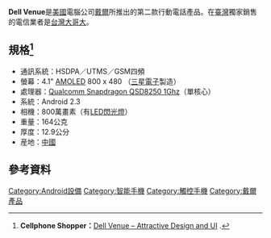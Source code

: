 {{Infobox Mobile
| name          = Dell Venue
| image         =[[File:DellVenuePro.jpg|thumb]]
| manufacturer  = [[戴尔|戴尔]]
| carrier       = [[AT&T|AT&T]]<br />[[T-Mobile_USA|T-Mobile USA]]<br />[[韩国通信|韩国通信]]
| networks      = [[GSM|GSM]] 850/900/1800/1900 <br /> [[WCDMA|WCDMA]] 850/1900/2100 or 900/AWS/2100
| price         = $499.99 USD
| type          = [[智能手机|智能手机]]
| form          = [[手机规格|平板]]
| size          = {{convert|121|mm|in|abbr=on}} H <br /> {{convert|64|mm|in|abbr=on}} W <br /> {{convert|12.9|mm|in|abbr=on}} D
| weight        = {{convert|5.8|oz|g|abbr=on}}
| os            = [[Android|Android]] 2.2 Froyo (default) <br /> Android 2.3 Gingerbread（更新后）
| cpu           = 1 GHz Qualcomm Snapdragon QSD8250
| memory        = 512 MB
| storage       = 1 GB
| memory_card   = [[Secure_Digital|microSD]]卡，自带16GB，可扩充至32GB
| battery       = [[锂离子电池|锂离子电池]]（1400[[mAh|mAh]]）
| input         = Capacitive [[触摸屏|触摸屏]]
| display       = 4.1” AM-OLED 800x480 像素, 24位, 1600 萬顏色
| rear_camera   = 800万像素（720p录像）
| connectivity  = [[Wi-Fi|Wi-Fi]] <br /> [[Bluetooth_2.1|Bluetooth 2.1]] <br /> [[Micro-USB|Micro-USB]] <br /> [[3.5mm耳机插孔|3.5mm耳机插孔]]
| other         = [[Flash_Player|Flash Player]]
| references    = <!-- List infobox references here -->
}}

'''Dell Venue'''是[[美國|美國]]電腦公司[[戴爾|戴爾]]所推出的第二款行動電話產品。在[[臺灣|臺灣]]獨家銷售的電信業者是[[台灣大哥大|台灣大哥大]]。

==規格<ref>'''Cellphone Shopper：'''[http://www.cellphoneshopper.net/dell-venue-attractive-design-and-ui.html Dell Venue – Attractive Design and UI] {{Wayback|url=http://www.cellphoneshopper.net/dell-venue-attractive-design-and-ui.html |date=20110319095535 }}.</ref>==
*通訊系統：HSDPA／UTMS／GSM四頻
*螢幕：4.1" [[AMOLED|AMOLED]] 800 x 480 （[[三星電子|三星電子]]製造）
*處理器：[[高通|Qualcomm Snapdragon QSD8250 1Ghz]]（單核心）
*系統：Android 2.3
*相機：800萬畫素（有[[LED|LED]][[閃光燈|閃光燈]]）
*重量：164公克
*厚度：12.9公分
*産地：[[中國|中國]]

== 參考資料 ==
{{reflist}}
{{戴爾}}
{{Android}}
{{科技小作品}}

[[Category:Android設備|Category:Android設備]]
[[Category:智能手機|Category:智能手機]]
[[Category:觸控手機|Category:觸控手機]]
[[Category:戴爾產品|Category:戴爾產品]]
